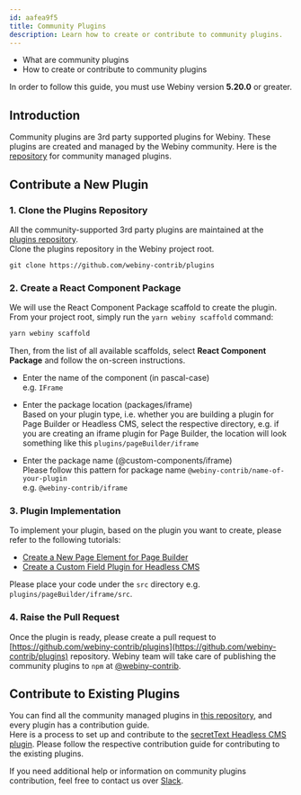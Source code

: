 ```yaml
---
id: aafea9f5
title: Community Plugins
description: Learn how to create or contribute to community plugins.
---
```



<Alert type="success" title="WHAT YOU'LL LEARN">

- What are community plugins
- How to create or contribute to community plugins

</Alert>

<Alert type="info" title="Can I use this?">

In order to follow this guide, you must use Webiny version **5.20.0** or greater.

</Alert>

## Introduction

Community plugins are 3rd party supported plugins for Webiny. These plugins are created and managed by the Webiny community.
Here is the [repository](https://github.com/webiny-contrib/plugins) for community managed plugins.

## Contribute a New Plugin

### 1. Clone the Plugins Repository

All the community-supported 3rd party plugins are maintained at the [plugins repository](https://github.com/webiny-contrib/plugins).  
Clone the plugins repository in the Webiny project root.

`git clone https://github.com/webiny-contrib/plugins`

### 2. Create a React Component Package

We will use the React Component Package scaffold to create the plugin. From your project root, simply run the `yarn webiny scaffold` command:

```bash
yarn webiny scaffold
```

Then, from the list of all available scaffolds, select **React Component Package** and follow the on-screen instructions.

- Enter the name of the component (in pascal-case)  
  e.g. `IFrame`

- Enter the package location (packages/iframe)  
  Based on your plugin type, i.e. whether you are building a plugin for Page Builder or Headless CMS, select the respective directory, e.g. if you are creating an iframe plugin for Page Builder, the location will look something like this
  `plugins/pageBuilder/iframe`

- Enter the package name (@custom-components/iframe)  
  Please follow this pattern for package name `@webiny-contrib/name-of-your-plugin`  
  e.g. `@webiny-contrib/iframe`

### 3. Plugin Implementation

To implement your plugin, based on the plugin you want to create, please refer to the following tutorials:

- [Create a New Page Element for Page Builder](/docs/{version}/page-builder/extending/create-a-page-element)
- [Create a Custom Field Plugin for Headless CMS](/docs/{version}/headless-cms/extending/custom-field-type)

<Alert type="info" title="Important">

Please place your code under the `src` directory e.g. `plugins/pageBuilder/iframe/src`.

</Alert>

### 4. Raise the Pull Request

Once the plugin is ready, please create a pull request to [https://github.com/webiny-contrib/plugins](https://github.com/webiny-contrib/plugins) repository.
Webiny team will take care of publishing the community plugins to `npm` at [@webiny-contrib](https://www.npmjs.com/package/@webiny-contrib/).

## Contribute to Existing Plugins

You can find all the community managed plugins in [this repository](https://github.com/webiny-contrib/plugins), and every plugin has a contribution guide.  
Here is a process to set up and contribute to the [secretText Headless CMS plugin](https://github.com/webiny-contrib/plugins/tree/main/headlessCMS/secretText#how-to-contribute-to-this-plugin).
Please follow the respective contribution guide for contributing to the existing plugins.

<Alert type="info">

If you need additional help or information on community plugins contribution, feel free to contact us over [Slack](https://www.webiny.com/slack).

</Alert>
